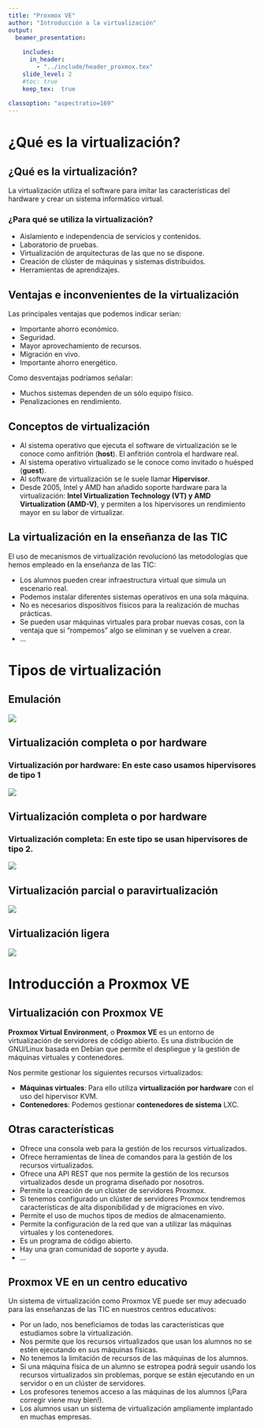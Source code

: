 ```yaml
---
title: "Proxmox VE"
author: "Introducción a la virtualización"
output: 
  beamer_presentation:
    
    includes:
      in_header: 
        - "../include/header_proxmox.tex"
    slide_level: 2
    #toc: true
    keep_tex:  true
    
classoption: "aspectratio=169"
---
```


# ¿Qué es la virtualización?

## ¿Qué es la virtualización?

La virtualización utiliza el software para imitar las características del hardware y crear un sistema informático virtual.

### ¿Para qué se utiliza la virtualización?

* Aislamiento e independencia de servicios y contenidos.
* Laboratorio de pruebas.
* Virtualización de arquitecturas de las que no se dispone.
* Creación de clúster de máquinas y sistemas distribuidos.
* Herramientas de aprendizajes.

## Ventajas e inconvenientes de la virtualización

Las principales ventajas que podemos indicar serían:

* Importante ahorro económico.
* Seguridad.
* Mayor aprovechamiento de recursos.
* Migración en vivo. 
* Importante ahorro energético.

Como desventajas podríamos señalar:

* Muchos sistemas dependen de un sólo equipo físico.
* Penalizaciones en rendimiento.

## Conceptos de virtualización

* Al sistema operativo que ejecuta el software de virtualización se le conoce como anfitrión (**host**). El anfitrión controla el hardware real.
* Al sistema operativo virtualizado se le conoce como invitado o huésped (**guest**).
* Al software de virtualización se le suele llamar **Hipervisor**.
* Desde 2005, Intel y AMD han añadido soporte hardware para la virtualización: **Intel Virtualization Technology (VT) y AMD Virtualization (AMD-V)**, y permiten a los hipervisores un rendimiento mayor en su labor de virtualizar.

## La virtualización en la enseñanza de las TIC

El uso de mecanismos de virtualización revolucionó las metodologías que hemos empleado en la enseñanza de las TIC:

* Los alumnos pueden crear infraestructura virtual que simula un escenario real.
* Podemos instalar diferentes sistemas operativos en una sola máquina.
* No es necesarios dispositivos físicos para la realización de muchas prácticas.
* Se pueden usar máquinas virtuales para probar nuevas cosas, con la ventaja que si "rompemos" algo se eliminan y se vuelven a crear.
* ...

# Tipos de virtualización

## Emulación

![ ](img/emulacion.png)

## Virtualización completa o por hardware

### **Virtualización por hardware**: En este caso usamos **hipervisores de tipo 1**

![ ](img/virt_hw.png)

## Virtualización completa o por hardware

### **Virtualización completa**: En este tipo se usan **hipervisores de tipo 2**.

![ ](img/virt_completa.png)

## Virtualización parcial o paravirtualización

![ ](img/paravirt_microkernel.png)

## Virtualización ligera

![ ](img/virt_ligera.png)

# Introducción a Proxmox VE

## Virtualización con Proxmox VE

**Proxmox Virtual Environment**, o **Proxmox VE** es un entorno de virtualización de servidores de código abierto. Es una distribución de GNU/Linux basada en Debian que permite el despliegue y la gestión de máquinas virtuales y contenedores.

Nos permite gestionar los siguientes recursos virtualizados:

* **Máquinas virtuales**: Para ello utiliza **virtualización por hardware** con el uso del hipervisor KVM.
* **Contenedores**: Podemos gestionar **contenedores de sistema** LXC.

## Otras características

* Ofrece una consola web para la gestión de los recursos virtualizados.
* Ofrece herramientas de línea de comandos para la gestión de los recursos virtualizados.
* Ofrece una API REST que nos permite la gestión de los recursos virtualizados desde un programa diseñado por nosotros.
* Permite la creación de un clúster de servidores Proxmox.
* Si tenemos configurado un clúster de servidores Proxmox tendremos características de alta disponibilidad y de migraciones en vivo.
* Permite el uso de muchos tipos de medios de almacenamiento.
* Permite la configuración de la red que van a utilizar las máquinas virtuales y los contenedores.
* Es un programa de código abierto.
* Hay una gran comunidad de soporte y ayuda.
* ...

## Proxmox VE en un centro educativo

Un sistema de virtualización como Proxmox VE puede ser muy adecuado para las enseñanzas de las TIC en nuestros centros educativos:

* Por un lado, nos beneficiamos de todas las características que estudiamos sobre la virtualización.
* Nos permite que los recursos virtualizados que usan los alumnos no se estén ejecutando en sus máquinas físicas.
* No tenemos la limitación de recursos de las máquinas de los alumnos.
* Si una máquina física de un alumno se estropea podrá seguir usando los recursos virtualizados sin problemas, porque se están ejecutando en un servidor o en un clúster de servidores.
* Los profesores tenemos acceso a las máquinas de los alumnos (¡Para corregir viene muy bien!).
* Los alumnos usan un sistema de virtualización ampliamente implantado en muchas empresas.
